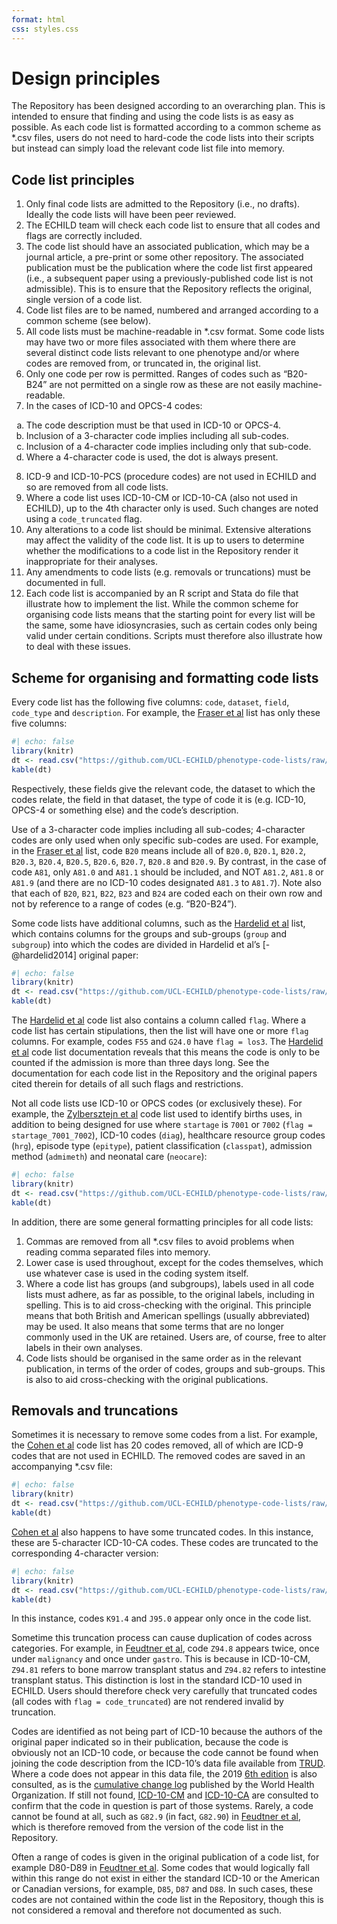 ```yaml
---
format: html
css: styles.css
---
```


# Design principles {.unnumbered}

The Repository has been designed according to an overarching plan. This is intended to ensure that finding and using the code lists is as easy as possible. As each code list is formatted according to a common scheme as *.csv files, users do not need to hard-code the code lists into their scripts but instead can simply load the relevant code list file into memory.

## Code list principles

1. Only final code lists are admitted to the Repository (i.e., no drafts). Ideally the code lists will have been peer reviewed.
2. The ECHILD team will check each code list to ensure that all codes and flags are correctly included.
3. The code list should have an associated publication, which may be a journal article, a pre-print or some other repository. The associated publication must be the publication where the code list first appeared (i.e., a subsequent paper using a previously-published code list is not admissible). This is to ensure that the Repository reflects the original, single version of a code list.
4. Code list files are to be named, numbered and arranged according to a common scheme (see below).
5. All code lists must be machine-readable in *.csv format. Some code lists may have two or more files associated with them where there are several distinct code lists relevant to one phenotype and/or where codes are removed from, or truncated in, the original list.
6. Only one code per row is permitted. Ranges of codes such as “B20-B24” are not permitted on a single row as these are not easily machine-readable.
7. In the cases of ICD-10 and OPCS-4 codes:
a. The code description must be that used in ICD-10 or OPCS-4.
b. Inclusion of a 3-character code implies including all sub-codes.
c. Inclusion of a 4-character code implies including only that sub-code.
d. Where a 4-character code is used, the dot is always present.
8. ICD-9 and ICD-10-PCS (procedure codes) are not used in ECHILD and so are removed from all code lists.
9. Where a code list uses ICD-10-CM or ICD-10-CA (also not used in ECHILD), up to the 4th character only is used. Such changes are noted using a `code_truncated` flag.
10. Any alterations to a code list should be minimal. Extensive alterations may affect the validity of the code list. It is up to users to determine whether the modifications to a code list in the Repository render it inappropriate for their analyses.
11. Any amendments to code lists (e.g. removals or truncations) must be documented in full.
12. Each code list is accompanied by an R script and Stata do file that illustrate how to implement the list. While the common scheme for organising code lists means that the starting point for every list will be the same, some have idiosyncrasies, such as certain codes only being valid under certain conditions. Scripts must therefore also illustrate how to deal with these issues.

## Scheme for organising and formatting code lists

Every code list has the following five columns: `code`, `dataset`, `field`, `code_type` and `description`. For example, the [Fraser et al](llc_fraser_v1.qmd) list has only these five columns:

:::{.scrolling}

```r
#| echo: false
library(knitr)
dt <- read.csv("https://github.com/UCL-ECHILD/phenotype-code-lists/raw/main/llc_fraser_v1.csv")
kable(dt)
```

:::


Respectively, these fields give the relevant code, the dataset to which the codes relate, the field in that dataset, the type of code it is (e.g. ICD-10, OPCS-4 or something else) and the code’s description.

Use of a 3-character code implies including all sub-codes; 4-character codes are only used when only specific sub-codes are used. For example, in the [Fraser et al](llc_fraser_v1.qmd) list, code `B20` means include all of `B20.0`, `B20.1`, `B20.2`, `B20.3`, `B20.4`, `B20.5`, `B20.6`, `B20.7`, `B20.8` and `B20.9`. By contrast, in the case of code `A81`, only `A81.0` and `A81.1` should be included, and NOT `A81.2`, `A81.8` or `A81.9` (and there are no ICD-10 codes designated `A81.3` to `A81.7`). Note also that each of `B20`, `B21`, `B22`, `B23` and `B24` are coded each on their own row and not by reference to a range of codes (e.g. “B20-B24”).

Some code lists have additional columns, such as the [Hardelid et al](chc_hardelid_v1) list, which contains columns for the groups and sub-groups (`group` and `subgroup`) into which the codes are divided in Hardelid et al’s [-@hardelid2014] original paper:

:::{.scrolling}

```r
#| echo: false
library(knitr)
dt <- read.csv("https://github.com/UCL-ECHILD/phenotype-code-lists/raw/main/chc_hardelid_v1.csv")
kable(dt)
```

:::


The [Hardelid et al](chc_hardelid_v1) code list also contains a column called `flag`. Where a code list has certain stipulations, then the list will have one or more `flag` columns. For example, codes `F55` and `G24.0` have `flag = los3`. The [Hardelid et al](chc_hardelid_v1) code list documentation reveals that this means the code is only to be counted if the admission is more than three days long. See the documentation for each code list in the Repository and the original papers cited therein for details of all such flags and restrictions.

Not all code lists use ICD-10 or OPCS codes (or exclusively these). For example, the [Zylbersztejn et al](births_zylb_v1) code list used to identify births uses, in addition to being designed for use where `startage` is `7001` or `7002` (`flag = startage_7001_7002`), ICD-10 codes (`diag`), healthcare resource group codes (`hrg`), episode type (`epitype`), patient classification (`classpat`), admission method (`admimeth`) and neonatal care (`neocare`):

:::{.scrolling}

```r
#| echo: false
library(knitr)
dt <- read.csv("https://github.com/UCL-ECHILD/phenotype-code-lists/raw/main/births_zylb_v1.csv")
kable(dt)
```

:::


In addition, there are some general formatting principles for all code lists:

1. Commas are removed from all *.csv files to avoid problems when reading comma separated files into memory.
2. Lower case is used throughout, except for the codes themselves, which use whatever case is used in the coding system itself.
3. Where a code list has groups (and subgroups), labels used in all code lists must adhere, as far as possible, to the original labels, including in spelling. This is to aid cross-checking with the original. This principle means that both British and American spellings (usually abbreviated) may be used. It also means that some terms that are no longer commonly used in the UK are retained. Users are, of course, free to alter labels in their own analyses.
4. Code lists should be organised in the same order as in the relevant publication, in terms of the order of codes, groups and sub-groups. This is also to aid cross-checking with the original publications.

## Removals and truncations

Sometimes it is necessary to remove some codes from a list. For example, the [Cohen et al](mc_cohen_v1.qmd) code list has 20 codes removed, all of which are ICD-9 codes that are not used in ECHILD. The removed codes are saved in an accompanying *.csv file:

:::{.scrolling}

```r
#| echo: false
library(knitr)
dt <- read.csv("https://github.com/UCL-ECHILD/phenotype-code-lists/raw/main/mc_cohen_v1_removals.csv")
kable(dt)
```

:::


[Cohen et al](mc_cohen_v1.qmd) also happens to have some truncated codes. In this instance, these are 5-character ICD-10-CA codes. These codes are truncated to the corresponding 4-character version:

:::{.scrolling}

```r
#| echo: false
library(knitr)
dt <- read.csv("https://github.com/UCL-ECHILD/phenotype-code-lists/raw/main/mc_cohen_v1_truncations.csv")
kable(dt)
```

:::


In this instance, codes `K91.4` and `J95.0` appear only once in the code list.

Sometime this truncation process can cause duplication of codes across categories. For example, in [Feudtner et al](ccc_feudtner_v1.qmd), code `Z94.8` appears twice, once under `malignancy` and once under `gastro`. This is because in ICD-10-CM, `Z94.81` refers to bone marrow transplant status and `Z94.82` refers to intestine transplant status. This distinction is lost in the standard ICD-10 used in ECHILD. Users should therefore check very carefully that truncated codes (all codes with `flag = code_truncated`) are not rendered invalid by truncation.

Codes are identified as not being part of ICD-10 because the authors of the original paper indicated so in their publication, because the code is obviously not an ICD-10 code, or because the code cannot be found when joining the code description from the ICD-10’s data file available from [TRUD](https://isd.digital.nhs.uk/trud/users/guest/filters/0/categories/28). Where a code does not appear in this data file, the 2019 [6th edition](https://icd.who.int/browse10/2019/en) is also consulted, as is the [cumulative change log](https://www.who.int/publications/m/item/official-who-updates-combined-1996-2019-volume-1) published by the World Health Organization. If still not found, [ICD-10-CM](https://www.icd10data.com/ICD10CM/Codes) and [ICD-10-CA](https://secure.cihi.ca/estore/productSeries.htm?pc=PCC1860) are consulted to confirm that the code in question is part of those systems. Rarely, a code cannot be found at all, such as `G82.9` (in fact, `G82.90`) in [Feudtner et al](ccc_feudtner_v1.qmd), which is therefore removed from the version of the code list in the Repository.

Often a range of codes is given in the original publication of a code list, for example D80-D89 in [Feudtner et al](ccc_feudtner_v1.qmd). Some codes that would logically fall within this range do not exist in either the standard ICD-10 or the American or Canadian versions, for example, `D85`, `D87` and `D88`. In such cases, these codes are not contained within the code list in the Repository, though this is not considered a removal and therefore not documented as such.
